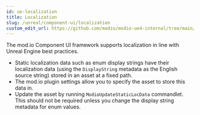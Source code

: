 ```yaml
---
id: ue-localization
title: Localization
slug: /unreal/component-ui/localization
custom_edit_url: https://github.com/modio/modio-ue4-internal/tree/main/Plugins/ModioComponentUI/Doc/doc_root/en-us/component-ui/localization.mdx
---
```



The mod.io Component UI framework supports localization in line with Unreal Engine best practices.

- Static localization data such as enum display strings have their localization data (using the `DisplayString` metadata as the English source string) stored in an asset at a fixed path.
- The mod.io plugin settings allow you to specify the asset to store this data in.
- Update the asset by running `ModioUpdateStaticLocData` commandlet.  This should not be required unless you change the display string metadata for enum values.